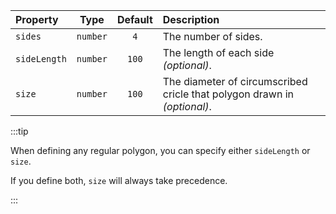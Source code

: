 | Property     |   Type   | Default | Description                                                              |
| :----------- | :------: | :-----: | :----------------------------------------------------------------------- |
| `sides`      | `number` |   `4`   | The number of sides.                                                     |
| `sideLength` | `number` |  `100`  | The length of each side _(optional)_.                                    |
| `size`       | `number` |  `100`  | The diameter of circumscribed cricle that polygon drawn in _(optional)_. |

:::tip

When defining any regular polygon, you can specify either `sideLength` or `size`.

If you define both, `size` will always take precedence.

:::
